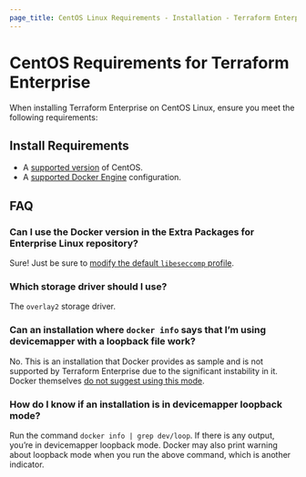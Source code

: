 ```yaml
---
page_title: CentOS Linux Requirements - Installation - Terraform Enterprise
---
```


# CentOS Requirements for Terraform Enterprise

When installing Terraform Enterprise on CentOS Linux, ensure you meet the following requirements:

## Install Requirements

* A [supported version](/enterprise/before-installing#operating-system-requirements) of CentOS.
* A [supported Docker Engine](/docs/enterprise/before-installing/index.html#docker-engine-requirements) configuration.

## FAQ

### Can I use the Docker version in the Extra Packages for Enterprise Linux repository?

Sure! Just be sure to [modify the default `libeseccomp`
profile](/docs/enterprise/before-installing/index.html#option-3-docker-engine-using-a-modified-libseccomp-profile).

### Which storage driver should I use?

The `overlay2` storage driver.

### Can an installation where `docker info` says that I’m using devicemapper with a loopback file work?

No. This is an installation that Docker provides as sample and is not supported by Terraform Enterprise due to the significant instability in it. Docker themselves [do not suggest using this mode](https://docs.docker.com/storage/storagedriver/device-mapper-driver/#configure-loop-lvm-mode-for-testing).

### How do I know if an installation is in devicemapper loopback mode?

Run the command `docker info | grep dev/loop`. If there is any output, you’re in devicemapper loopback mode. Docker may also print warning about loopback mode when you run the above command, which is another indicator.
